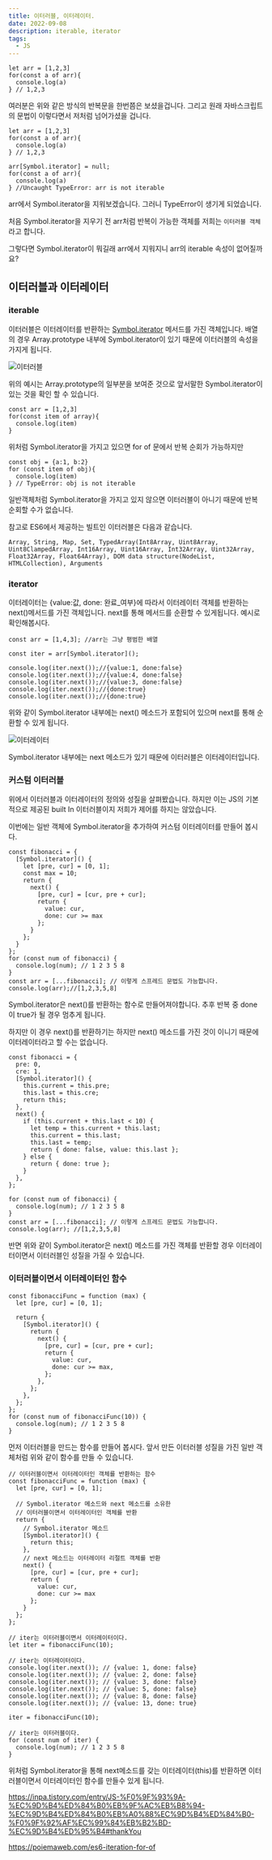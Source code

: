 ```yaml
---
title: 이터러블, 이터레이터.
date: 2022-09-08
description: iterable, iterator
tags:
  - JS
---
```


```
let arr = [1,2,3]
for(const a of arr){
  console.log(a)
} // 1,2,3
```

여러분은 위와 같은 방식의 반복문을 한번쯤은 보셨을겁니다. 그리고 원래 자바스크립트의
문법이 이렇다면서 저처럼 넘어가셨을 겁니다.

```
let arr = [1,2,3]
for(const a of arr){
  console.log(a)
} // 1,2,3

arr[Symbol.iterator] = null;
for(const a of arr){
  console.log(a)
} //Uncaught TypeError: arr is not iterable
```

arr에서 Symbol.iterator을 지워보겠습니다. 그러니 TypeError이 생기게 되었습니다.

처음 Symbol.iterator을 지우기 전 arr처럼 반복이 가능한 객체를 저희는 `이터러블 객체`라고 합니다.

그렇다면 Symbol.iterator이 뭐길래 arr에서 지워지니 arr의 iterable 속성이 없어질까요?

## 이터러블과 이터레이터

### iterable

이터러블은 이터레이터를 반환하는 [Symbol.iterator]() 메서드를 가진 객체입니다.
배열의 경우 Array.prototype 내부에 Symbol.iterator이 있기 때문에 이터러블의 속성을
가지게 됩니다.

![이터러블](./이터러블.png)

위의 예시는 Array.prototype의 일부분을 보여준 것으로 앞서말한 Symbol.iterator이 있는 것을 확인 할 수 있습니다.

```
const arr = [1,2,3]
for(const item of array){
  console.log(item)
}
```

위처럼 Symbol.iterator을 가지고 있으면 for of 문에서 반복 순회가 가능하지만

```
const obj = {a:1, b:2}
for (const item of obj){
  console.log(item)
} // TypeError: obj is not iterable
```

일반객체처럼 Symbol.iterator을 가지고 있지 않으면 이터러블이 아니기 때문에
반복 순회할 수가 없습니다.

참고로 ES6에서 제공하는 빌트인 이터러블은 다음과 같습니다.

`Array, String, Map, Set, TypedArray(Int8Array, Uint8Array, Uint8ClampedArray, Int16Array, Uint16Array, Int32Array, Uint32Array, Float32Array, Float64Array), DOM data structure(NodeList, HTMLCollection), Arguments`

### iterator

이터레이터는 {value:값, done: 완료\_여부}에 따라서 이터레이터 객체를 반환하는
next()메서드를 가진 객체입니다. next를 통해 메서드를 순환할 수 있게됩니다.
예시로 확인해봅시다.

```
const arr = [1,4,3]; //arr는 그냥 평범한 배열

const iter = arr[Symbol.iterator]();

console.log(iter.next());//{value:1, done:false}
console.log(iter.next());//{value:4, done:false}
console.log(iter.next());//{value:3, done:false}
console.log(iter.next());//{done:true}
console.log(iter.next());//{done:true}
```

위와 같이 Symbol.iterator 내부에는 next() 메소드가 포함되어 있으며 next를 통해 순환할 수 있게 됩니다.

![이터레이터](./이터러블2.png)

Symbol.iterator 내부에는 next 메소드가 있기 때문에 이터러블은 이터레이터입니다.

### 커스텀 이터러블

위에서 이터러블과 이터레이터의 정의와 성질을 살펴봤습니다. 하지만 이는 JS의 기본적으로
제공된 built In 이터러블이지 저희가 제어를 하지는 않았습니다.

이번에는 일반 객체에 Symbol.iterator을 추가하여 커스텀 이터레이터를 만들어 봅시다.

```
const fibonacci = {
  [Symbol.iterator]() {
    let [pre, cur] = [0, 1];
    const max = 10;
    return {
      next() {
        [pre, cur] = [cur, pre + cur];
        return {
          value: cur,
          done: cur >= max
        };
      }
    };
  }
};
for (const num of fibonacci) {
  console.log(num); // 1 2 3 5 8
}
const arr = [...fibonacci]; // 이렇게 스프레드 문법도 가능합니다.
console.log(arr);//[1,2,3,5,8]
```

Symbol.iterator은 next()를 반환하는 함수로 만들어져야합니다.
추후 반복 중 done이 true가 될 경우 멈추게 됩니다.

하지만 이 경우 next()를 반환하기는 하지만 next() 메소드를 가진 것이
이니기 때문에 이터레이터라고 할 수는 없습니다.

```
const fibonacci = {
  pre: 0,
  cre: 1,
  [Symbol.iterator]() {
    this.current = this.pre;
    this.last = this.cre;
    return this;
  },
  next() {
    if (this.current + this.last < 10) {
      let temp = this.current + this.last;
      this.current = this.last;
      this.last = temp;
      return { done: false, value: this.last };
    } else {
      return { done: true };
    }
  },
};

for (const num of fibonacci) {
  console.log(num); // 1 2 3 5 8
}
const arr = [...fibonacci]; // 이렇게 스프레드 문법도 가능합니다.
console.log(arr); //[1,2,3,5,8]
```

반면 위와 같이
Symbol.iterator은 next() 메소드를 가진 객체를 반환할 경우
이터레이터이면서 이터러블인 성질을 가질 수 있습니다.

### 이터러블이면서 이터레이터인 함수

```
const fibonacciFunc = function (max) {
  let [pre, cur] = [0, 1];

  return {
    [Symbol.iterator]() {
      return {
        next() {
          [pre, cur] = [cur, pre + cur];
          return {
            value: cur,
            done: cur >= max,
          };
        },
      };
    },
  };
};
for (const num of fibonacciFunc(10)) {
  console.log(num); // 1 2 3 5 8
}
```

먼저 이터러블을 만드는 함수를 만들어 봅시다.
앞서 만든 이터러블 성질을 가진 일반 객체처럼 위와 같이 함수를 만들 수 있습니다.

```
// 이터러블이면서 이터레이터인 객체를 반환하는 함수
const fibonacciFunc = function (max) {
  let [pre, cur] = [0, 1];

  // Symbol.iterator 메소드와 next 메소드를 소유한
  // 이터러블이면서 이터레이터인 객체를 반환
  return {
    // Symbol.iterator 메소드
    [Symbol.iterator]() {
      return this;
    },
    // next 메소드는 이터레이터 리절트 객체를 반환
    next() {
      [pre, cur] = [cur, pre + cur];
      return {
        value: cur,
        done: cur >= max
      };
    }
  };
};

// iter는 이터러블이면서 이터레이터이다.
let iter = fibonacciFunc(10);

// iter는 이터레이터이다.
console.log(iter.next()); // {value: 1, done: false}
console.log(iter.next()); // {value: 2, done: false}
console.log(iter.next()); // {value: 3, done: false}
console.log(iter.next()); // {value: 5, done: false}
console.log(iter.next()); // {value: 8, done: false}
console.log(iter.next()); // {value: 13, done: true}

iter = fibonacciFunc(10);

// iter는 이터러블이다.
for (const num of iter) {
  console.log(num); // 1 2 3 5 8
}
```

위처럼 Symbol.iterator을 통해 next메소드를 갖는 이터레이터(this)를 반환하면
이터러블이면서 이터레이터인 함수를 만들수 있게 됩니다.

https://inpa.tistory.com/entry/JS-%F0%9F%93%9A-%EC%9D%B4%ED%84%B0%EB%9F%AC%EB%B8%94-%EC%9D%B4%ED%84%B0%EB%A0%88%EC%9D%B4%ED%84%B0-%F0%9F%92%AF%EC%99%84%EB%B2%BD-%EC%9D%B4%ED%95%B4#thankYou

https://poiemaweb.com/es6-iteration-for-of
